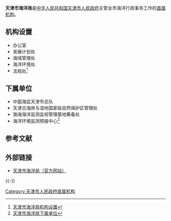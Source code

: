{{Infobox PRCG
|机构名称=天津市海洋局
|标志1=Red star.svg
|标志1说明=[[s:国务院关于国家行政机关和企业事业单位社会团体印章管理的规定|1999年规定]]：[[印章|印章]][[直径|直径]]?厘米，中央刊[[五角星|五角星]]，由[[天津市人民政府|天津市人民政府]]制发。
|职位1=局长
|人员1=蔡明玉
|职位2=副局长
|人员2=李连增{{wrap}}孙连友
|人数2=2
|业务上级机构=[[国家海洋局|国家海洋局]]
|组织上级机构=[[天津市人民政府|天津市人民政府]]
|机构类型=[[天津市人民政府直属机构|天津市人民政府直属机构]]
|行政级别=正地厅级
|地址1=[[天津市|天津市]][[滨海新区|滨海新区]][[天津经济技术开发区|天津经济技术开发区]]第一大街12号
|邮编1=
|成立时间=
|网站=www.tjoa.gov.cn
|网址=http://www.tjoa.gov.cn/
}}

'''天津市海洋局'''是[[中华人民共和国|中华人民共和国]][[天津市人民政府|天津市人民政府]]主管全市海洋行政事务工作的[[天津市人民政府直属机构|直属机构]]。

== 机构设置 ==
*办公室
*发展计划处
*海域管理处
*海洋环境处
*法规处<ref>[http://www.tjoa.gov.cn/news/show.asp?id=255 天津市海洋局机构设置]{{dead link|date=2017年12月 |bot=InternetArchiveBot |fix-attempted=yes }}</ref>

== 下属单位 ==
*中国海监天津市总队
*天津古海岸与湿地国家级自然保护区管理处
*渤海海洋监测监视管理基地筹备处
*海洋环境监测预报中心<ref>[http://www.tjoa.gov.cn/news/show.asp?id=255 天津市海洋局下属单位]{{dead link|date=2017年12月 |bot=InternetArchiveBot |fix-attempted=yes }}</ref>

== 参考文献 ==
<references />

== 外部链接 ==
*[https://web.archive.org/web/20090921075615/http://www.tjoa.gov.cn/default.asp 天津市海洋局（官方网站）]

{{-}}
{{天津市人民政府}}

[[Category:天津市人民政府直属机构|Category:天津市人民政府直属机构]]